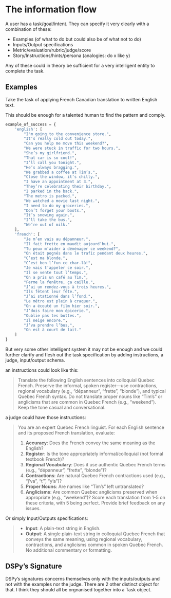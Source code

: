 # The information flow

A user has a task/goal/intent. They can specify it very clearly with a combination of these:

* Examples (of what to do but could also be of what not to do)
* Inputs/Output specifications
* Metric/evaluation/rubric/judge/score
* Story/Instructions/hints/persona (analogies: do x like y)

Any of these could in theory be sufficient for a very intelligent entity to complete the task.

## Examples

Take the task of applying French Canadian translation to written English text.

This should be enough for a talented human to find the pattern and comply.
```python
example_of_success = {
    'english': [
        "I'm going to the convenience store.",
        "It's really cold out today.",
        "Can you help me move this weekend?",
        "We were stuck in traffic for two hours.",
        "She’s my girlfriend.",
        "That car is so cool!",
        "I’ll call you tonight.",
        "He’s always bragging.",
        "We grabbed a coffee at Tim’s.",
        "Close the window, it’s chilly.",
        "I have an appointment at 3.",
        "They’re celebrating their birthday.",
        "I parked in the back.",
        "The metro is packed.",
        "We watched a movie last night.",
        "I need to do my groceries.",
        "Don’t forget your boots.",
        "It’s snowing again.",
        "I’ll take the bus.",
        "We’re out of milk."
    ],
    'french': [
        "Je m’en vais au dépanneur.",
        "Il fait frette en maudit aujourd’hui.",
        "Tu peux m’aider à déménager ce weekend?",
        "On était pognés dans le trafic pendant deux heures.",
        "C’est ma blonde.",
        "C’est ben l’fun ce char-là!",
        "Je vais t’appeler ce soir.",
        "Il se vente tout l’temps.",
        "On a pris un café au Tim.",
        "Ferme la fenêtre, ça caille.",
        "J’ai un rendez-vous à trois heures.",
        "Ils fêtent leur fête.",
        "J’ai stationné dans l’fond.",
        "Le métro est plein à craquer.",
        "On a écouté un film hier soir.",
        "J’dois faire mon épicerie.",
        "Oublie pas tes bottes.",
        "Il neige encore.",
        "J’va prendre l’bus.",
        "On est à court de lait."
    ]
}
```

But very some other intelligent system it may not be enough and we could further clarify and flesh out the task specification by adding instructions, a judge, input/output schema.

an instructions could look like this: 

> Translate the following English sentences into colloquial Quebec French. Preserve the informal, spoken register—use contractions, regional vocabulary (e.g., “dépanneur”, “frette”, “blonde”), and typical Quebec French syntax. Do not translate proper nouns like “Tim’s” or anglicisms that are common in Quebec French (e.g., “weekend”). Keep the tone casual and conversational.

a judge could have those instructions:

> You are an expert Quebec French linguist. For each English sentence and its proposed French translation, evaluate:
> 
> 1. **Accuracy**: Does the French convey the same meaning as the English?
> 2. **Register**: Is the tone appropriately informal/colloquial (not formal textbook French)?
> 3. **Regional Vocabulary**: Does it use authentic Quebec French terms (e.g., "dépanneur", "frette", "blonde")?
> 4. **Contractions**: Are natural Quebec French contractions used (e.g., "j'va", "t'", "y'a")?
> 5. **Proper Nouns**: Are names like "Tim's" left untranslated?
> 6. **Anglicisms**: Are common Quebec anglicisms preserved when appropriate (e.g., "weekend")?
> Score each translation from 1-5 on these criteria, with 5 being perfect. Provide brief feedback on any issues.

Or simply Input/Outputs specifications:

> - **Input**: A plain-text string in English.
> - **Output**: A single plain-text string in colloquial Quebec French that conveys the same meaning, using regional vocabulary, contractions, and anglicisms common in spoken Quebec French. No additional commentary or formatting.

## DSPy's Signature

DSPy's signatures concerns themselves only with the inputs/outputs and not with the examples nor the judge. There are 2 other distinct object for that. I think they should all be orgnanised together into a Task object.

